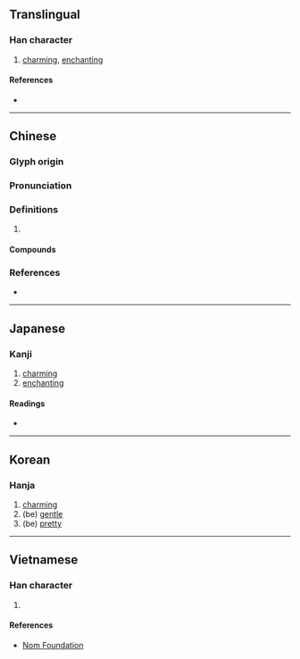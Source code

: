 {{character info/new}}
{{also|妩}}
==Translingual==

===Han character===
{{Han char|rn=38|rad=女|as=12|sn=15|four=48431|canj=VOTF|ids=⿰女無}}

# [[charming]], [[enchanting]]

====References====
* {{Han ref|kx=0270.340|dkj=06701|dj=0538.300|hdz=21081.040|uh=5AF5|ud=23285|bh=BC61|bd=48225}}

----

==Chinese==
{{zh-forms|s=妩}}

===Glyph origin===
{{Han etym}}

===Pronunciation===
{{zh-pron
|m=wǔ
|c=mou5,mou4
|mn=qz,xm,zz:bú
|mc=y
|oc=y
|cat=
}}

===Definitions===
{{zh-hanzi}}

# {{rfdef|zh}}

====Compounds====
{{zh-der|媚嫵|嫵媚}}

===References===
* {{R:yue:Hanzi}}

----

==Japanese==

===Kanji===
{{ja-kanji|grade=|rs=女12}}

# [[charming]]
# [[enchanting]]

====Readings====
* {{ja-readings|on=[[ぶ]] (bu), [[む]] (mu)|kun=[[こびる]] (kobiru), [[みめよい]] (mimeyoi)}}

----

==Korean==

===Hanja===
{{ko-hanja|hangeul=[[무]]|eumhun=|rv=mu|mr=mu|y=mu}}

# [[charming]]
# (be) [[gentle]]
# (be) [[pretty]]

----

==Vietnamese==

===Han character===
{{vi-readings|rs=女12|hanviet=vũ}}

# {{defn|lang=vi|sort=女12}}

====References====
* [http://nomfoundation.org/common/nom_details.php?codepoint=5af5 Nom Foundation]